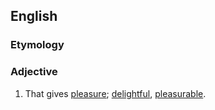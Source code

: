 ==English==

===Etymology===
{{suffix|pleasure|ful|lang=en}}

===Adjective===
{{en-adj}}

# That gives [[pleasure]]; [[delightful]], [[pleasurable]].